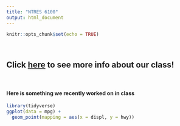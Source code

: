 ```yaml
---
title: "NTRES 6100"
output: html_document
---
```


```r
knitr::opts_chunk$set(echo = TRUE)
```


<br>

## Click [here](https://nt246.github.io/NTRES-6100-data-science/index.html) to see more info about our class!

<br>

#### Here is something we recently worked on in class

```r
library(tidyverse)
ggplot(data = mpg) + 
  geom_point(mapping = aes(x = displ, y = hwy))
```

